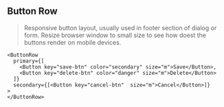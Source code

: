 
<Meta title="Components/Form/Button Row" />

## Button Row
> Responsive button layout, usually used in footer section of dialog or form. Resize browser window to small size to see how doest the buttons render on mobile devices.

```tsx live expanded
<ButtonRow
  primary={[
    <Button key="save-btn" color="secondary" size="m">Save</Button>,
    <Button key="delete-btn" color="danger" size="m">Delete</Button>
  ]}
  secondary={[<Button key="cancel-btn"  size="m">Cancel</Button>]}
>
</ButtonRow>
```

<ArgsTable of={ButtonRow} />
